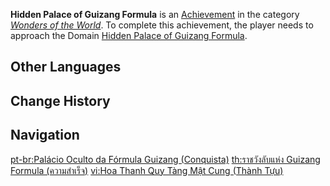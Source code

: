 {{Achievement Infobox
|title        = Hidden Palace of Guizang Formula
|id           = 81014
|order id     = 1014
|category     = Wonders of the World
|description  = Follow in the footsteps of immortals, and unlock the Domain's door.
|requirements = Unlock [[Hidden Palace of Guizang Formula]].
|primogems    = 5
|tracking     = 
|hidden       = 1
|topic        = Domains
|type         = Exploration
}}
'''Hidden Palace of Guizang Formula''' is an [[Achievement]] in the category ''[[Wonders of the World]]''. To complete this achievement, the player needs to approach the Domain [[Hidden Palace of Guizang Formula]].
<!--
==Trivia==

==Video Guides==
{{EVT
|video1   = 
|caption1 = 
}}
-->
==Other Languages==
{{Transclude|Hidden Palace of Guizang Formula|Other Languages}}

==Change History==
{{Change History|1.0}}
<!--
==References==
{{Reflist}}
-->
==Navigation==
{{Achievement Navbox|Wonders of the World|Exploration}}

[[pt-br:Palácio Oculto da Fórmula Guizang (Conquista)]]
[[th:ราชวังลับแห่ง Guizang Formula (ความสำเร็จ)]]
[[vi:Hoa Thanh Quy Tàng Mật Cung (Thành Tựu)]]